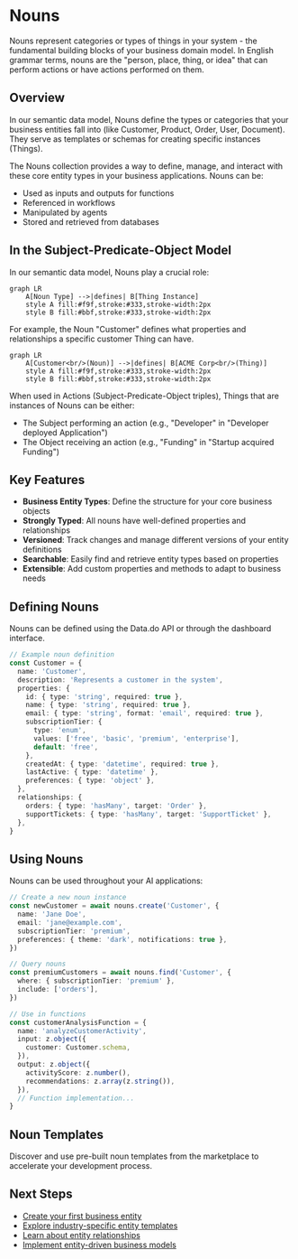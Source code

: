 # Nouns

Nouns represent categories or types of things in your system - the fundamental building blocks of your business domain model. In English grammar terms, nouns are the "person, place, thing, or idea" that can perform actions or have actions performed on them.

## Overview

In our semantic data model, Nouns define the types or categories that your business entities fall into (like Customer, Product, Order, User, Document). They serve as templates or schemas for creating specific instances (Things).

The Nouns collection provides a way to define, manage, and interact with these core entity types in your business applications. Nouns can be:

- Used as inputs and outputs for functions
- Referenced in workflows
- Manipulated by agents
- Stored and retrieved from databases

## In the Subject-Predicate-Object Model

In our semantic data model, Nouns play a crucial role:

```mermaid
graph LR
    A[Noun Type] -->|defines| B[Thing Instance]
    style A fill:#f9f,stroke:#333,stroke-width:2px
    style B fill:#bbf,stroke:#333,stroke-width:2px
```

For example, the Noun "Customer" defines what properties and relationships a specific customer Thing can have.

```mermaid
graph LR
    A[Customer<br/>(Noun)] -->|defines| B[ACME Corp<br/>(Thing)]
    style A fill:#f9f,stroke:#333,stroke-width:2px
    style B fill:#bbf,stroke:#333,stroke-width:2px
```

When used in Actions (Subject-Predicate-Object triples), Things that are instances of Nouns can be either:
- The Subject performing an action (e.g., "Developer" in "Developer deployed Application")
- The Object receiving an action (e.g., "Funding" in "Startup acquired Funding")

## Key Features

- **Business Entity Types**: Define the structure for your core business objects
- **Strongly Typed**: All nouns have well-defined properties and relationships
- **Versioned**: Track changes and manage different versions of your entity definitions
- **Searchable**: Easily find and retrieve entity types based on properties
- **Extensible**: Add custom properties and methods to adapt to business needs

## Defining Nouns

Nouns can be defined using the Data.do API or through the dashboard interface.

```typescript
// Example noun definition
const Customer = {
  name: 'Customer',
  description: 'Represents a customer in the system',
  properties: {
    id: { type: 'string', required: true },
    name: { type: 'string', required: true },
    email: { type: 'string', format: 'email', required: true },
    subscriptionTier: {
      type: 'enum',
      values: ['free', 'basic', 'premium', 'enterprise'],
      default: 'free',
    },
    createdAt: { type: 'datetime', required: true },
    lastActive: { type: 'datetime' },
    preferences: { type: 'object' },
  },
  relationships: {
    orders: { type: 'hasMany', target: 'Order' },
    supportTickets: { type: 'hasMany', target: 'SupportTicket' },
  },
}
```

## Using Nouns

Nouns can be used throughout your AI applications:

```typescript
// Create a new noun instance
const newCustomer = await nouns.create('Customer', {
  name: 'Jane Doe',
  email: 'jane@example.com',
  subscriptionTier: 'premium',
  preferences: { theme: 'dark', notifications: true },
})

// Query nouns
const premiumCustomers = await nouns.find('Customer', {
  where: { subscriptionTier: 'premium' },
  include: ['orders'],
})

// Use in functions
const customerAnalysisFunction = {
  name: 'analyzeCustomerActivity',
  input: z.object({
    customer: Customer.schema,
  }),
  output: z.object({
    activityScore: z.number(),
    recommendations: z.array(z.string()),
  }),
  // Function implementation...
}
```

## Noun Templates

Discover and use pre-built noun templates from the marketplace to accelerate your development process.

## Next Steps

- [Create your first business entity](/data/nouns/create)
- [Explore industry-specific entity templates](/data/nouns/templates)
- [Learn about entity relationships](/data/nouns/relationships)
- [Implement entity-driven business models](/data/nouns/business-models)
